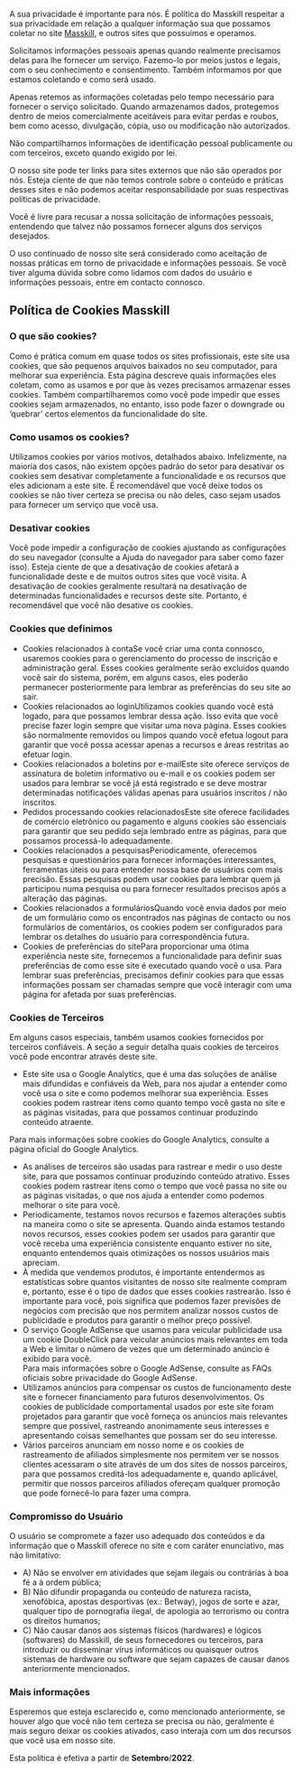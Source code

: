 <Head>
  <title>Política de Privacidade - Masskill</title>
  <meta name="description" content="" />
  <link rel="icon" href="/favicon.png" />
</Head>

A sua privacidade é importante para nós. É política do Masskill respeitar a sua privacidade em relação a qualquer informação sua que possamos coletar no site [Masskill](https://masskill.com.br/), e outros sites que possuímos e operamos.

Solicitamos informações pessoais apenas quando realmente precisamos delas para lhe fornecer um serviço. Fazemo-lo por meios justos e legais, com o seu conhecimento e consentimento. Também informamos por que estamos coletando e como será usado.

Apenas retemos as informações coletadas pelo tempo necessário para fornecer o serviço solicitado. Quando armazenamos dados, protegemos dentro de meios comercialmente aceitáveis ​​para evitar perdas e roubos, bem como acesso, divulgação, cópia, uso ou modificação não autorizados.

Não compartilhamos informações de identificação pessoal publicamente ou com terceiros, exceto quando exigido por lei.

O nosso site pode ter links para sites externos que não são operados por nós. Esteja ciente de que não temos controle sobre o conteúdo e práticas desses sites e não podemos aceitar responsabilidade por suas respectivas políticas de privacidade.

Você é livre para recusar a nossa solicitação de informações pessoais, entendendo que talvez não possamos fornecer alguns dos serviços desejados.

O uso continuado de nosso site será considerado como aceitação de nossas práticas em torno de privacidade e informações pessoais. Se você tiver alguma dúvida sobre como lidamos com dados do usuário e informações pessoais, entre em contacto connosco.

Política de Cookies Masskill
-----------------------------------

### O que são cookies?

Como é prática comum em quase todos os sites profissionais, este site usa cookies, que são pequenos arquivos baixados no seu computador, para melhorar sua experiência. Esta página descreve quais informações eles coletam, como as usamos e por que às vezes precisamos armazenar esses cookies. Também compartilharemos como você pode impedir que esses cookies sejam armazenados, no entanto, isso pode fazer o downgrade ou ‘quebrar’ certos elementos da funcionalidade do site.

### Como usamos os cookies?

Utilizamos cookies por vários motivos, detalhados abaixo. Infelizmente, na maioria dos casos, não existem opções padrão do setor para desativar os cookies sem desativar completamente a funcionalidade e os recursos que eles adicionam a este site. É recomendável que você deixe todos os cookies se não tiver certeza se precisa ou não deles, caso sejam usados ​​para fornecer um serviço que você usa.

### Desativar cookies

Você pode impedir a configuração de cookies ajustando as configurações do seu navegador (consulte a Ajuda do navegador para saber como fazer isso). Esteja ciente de que a desativação de cookies afetará a funcionalidade deste e de muitos outros sites que você visita. A desativação de cookies geralmente resultará na desativação de determinadas funcionalidades e recursos deste site. Portanto, é recomendável que você não desative os cookies.

### Cookies que definimos

*   Cookies relacionados à contaSe você criar uma conta connosco, usaremos cookies para o gerenciamento do processo de inscrição e administração geral. Esses cookies geralmente serão excluídos quando você sair do sistema, porém, em alguns casos, eles poderão permanecer posteriormente para lembrar as preferências do seu site ao sair.
*   Cookies relacionados ao loginUtilizamos cookies quando você está logado, para que possamos lembrar dessa ação. Isso evita que você precise fazer login sempre que visitar uma nova página. Esses cookies são normalmente removidos ou limpos quando você efetua logout para garantir que você possa acessar apenas a recursos e áreas restritas ao efetuar login.
*   Cookies relacionados a boletins por e-mailEste site oferece serviços de assinatura de boletim informativo ou e-mail e os cookies podem ser usados ​​para lembrar se você já está registrado e se deve mostrar determinadas notificações válidas apenas para usuários inscritos / não inscritos.
*   Pedidos processando cookies relacionadosEste site oferece facilidades de comércio eletrônico ou pagamento e alguns cookies são essenciais para garantir que seu pedido seja lembrado entre as páginas, para que possamos processá-lo adequadamente.
*   Cookies relacionados a pesquisasPeriodicamente, oferecemos pesquisas e questionários para fornecer informações interessantes, ferramentas úteis ou para entender nossa base de usuários com mais precisão. Essas pesquisas podem usar cookies para lembrar quem já participou numa pesquisa ou para fornecer resultados precisos após a alteração das páginas.
*   Cookies relacionados a formuláriosQuando você envia dados por meio de um formulário como os encontrados nas páginas de contacto ou nos formulários de comentários, os cookies podem ser configurados para lembrar os detalhes do usuário para correspondência futura.
*   Cookies de preferências do sitePara proporcionar uma ótima experiência neste site, fornecemos a funcionalidade para definir suas preferências de como esse site é executado quando você o usa. Para lembrar suas preferências, precisamos definir cookies para que essas informações possam ser chamadas sempre que você interagir com uma página for afetada por suas preferências.

### Cookies de Terceiros

Em alguns casos especiais, também usamos cookies fornecidos por terceiros confiáveis. A seção a seguir detalha quais cookies de terceiros você pode encontrar através deste site.

*   Este site usa o Google Analytics, que é uma das soluções de análise mais difundidas e confiáveis ​​da Web, para nos ajudar a entender como você usa o site e como podemos melhorar sua experiência. Esses cookies podem rastrear itens como quanto tempo você gasta no site e as páginas visitadas, para que possamos continuar produzindo conteúdo atraente.

Para mais informações sobre cookies do Google Analytics, consulte a página oficial do Google Analytics.

*   As análises de terceiros são usadas para rastrear e medir o uso deste site, para que possamos continuar produzindo conteúdo atrativo. Esses cookies podem rastrear itens como o tempo que você passa no site ou as páginas visitadas, o que nos ajuda a entender como podemos melhorar o site para você.
*   Periodicamente, testamos novos recursos e fazemos alterações subtis na maneira como o site se apresenta. Quando ainda estamos testando novos recursos, esses cookies podem ser usados ​​para garantir que você receba uma experiência consistente enquanto estiver no site, enquanto entendemos quais otimizações os nossos usuários mais apreciam.
*   À medida que vendemos produtos, é importante entendermos as estatísticas sobre quantos visitantes de nosso site realmente compram e, portanto, esse é o tipo de dados que esses cookies rastrearão. Isso é importante para você, pois significa que podemos fazer previsões de negócios com precisão que nos permitem analizar nossos custos de publicidade e produtos para garantir o melhor preço possível.
*   O serviço Google AdSense que usamos para veicular publicidade usa um cookie DoubleClick para veicular anúncios mais relevantes em toda a Web e limitar o número de vezes que um determinado anúncio é exibido para você.  
    Para mais informações sobre o Google AdSense, consulte as FAQs oficiais sobre privacidade do Google AdSense.
*   Utilizamos anúncios para compensar os custos de funcionamento deste site e fornecer financiamento para futuros desenvolvimentos. Os cookies de publicidade comportamental usados ​​por este site foram projetados para garantir que você forneça os anúncios mais relevantes sempre que possível, rastreando anonimamente seus interesses e apresentando coisas semelhantes que possam ser do seu interesse.
*   Vários parceiros anunciam em nosso nome e os cookies de rastreamento de afiliados simplesmente nos permitem ver se nossos clientes acessaram o site através de um dos sites de nossos parceiros, para que possamos creditá-los adequadamente e, quando aplicável, permitir que nossos parceiros afiliados ofereçam qualquer promoção que pode fornecê-lo para fazer uma compra.

### Compromisso do Usuário

O usuário se compromete a fazer uso adequado dos conteúdos e da informação que o Masskill oferece no site e com caráter enunciativo, mas não limitativo:

*   A) Não se envolver em atividades que sejam ilegais ou contrárias à boa fé a à ordem pública;
*   B) Não difundir propaganda ou conteúdo de natureza racista, xenofóbica, apostas desportivas (ex.: Betway), jogos de sorte e azar, qualquer tipo de pornografia ilegal, de apologia ao terrorismo ou contra os direitos humanos;
*   C) Não causar danos aos sistemas físicos (hardwares) e lógicos (softwares) do Masskill, de seus fornecedores ou terceiros, para introduzir ou disseminar vírus informáticos ou quaisquer outros sistemas de hardware ou software que sejam capazes de causar danos anteriormente mencionados.

### Mais informações

Esperemos que esteja esclarecido e, como mencionado anteriormente, se houver algo que você não tem certeza se precisa ou não, geralmente é mais seguro deixar os cookies ativados, caso interaja com um dos recursos que você usa em nosso site.

Esta política é efetiva a partir de **Setembro**/**2022**.